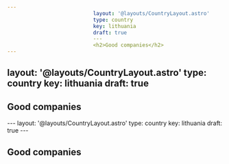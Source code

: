 ```yaml
---
                            layout: '@layouts/CountryLayout.astro'
                            type: country
                            key: lithuania
                            draft: true
                            ---
                            <h2>Good companies</h2>
---
```

layout: '@layouts/CountryLayout.astro'
type: country
key: lithuania
draft: true
---
<h2>Good companies</h2>
---
layout: '@layouts/CountryLayout.astro'
type: country
key: lithuania
draft: true
---
<h2>Good companies</h2>
